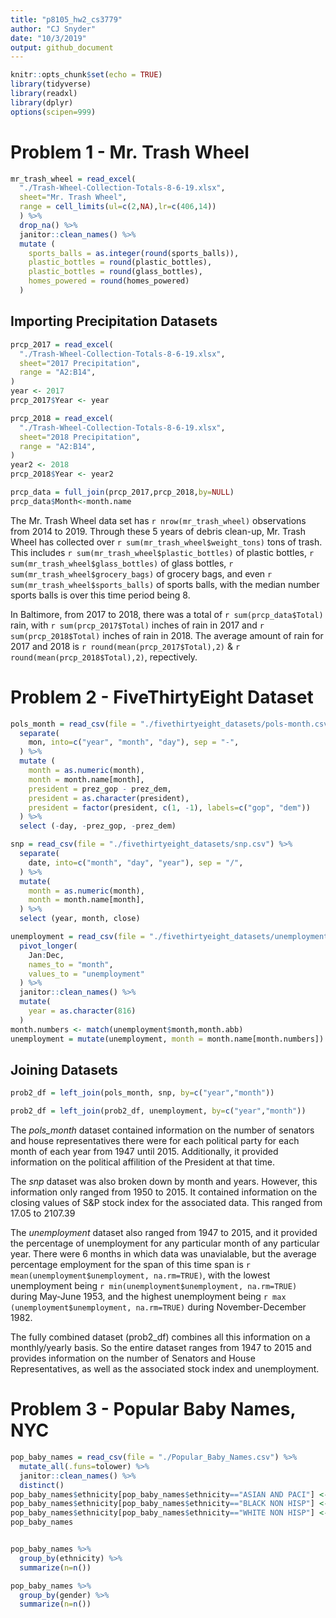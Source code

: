 ```yaml
---
title: "p8105_hw2_cs3779"
author: "CJ Snyder"
date: "10/3/2019"
output: github_document
---
```


```r
knitr::opts_chunk$set(echo = TRUE)
library(tidyverse)
library(readxl)
library(dplyr)
options(scipen=999)
```

# Problem 1 - Mr. Trash Wheel
```r
mr_trash_wheel = read_excel(
  "./Trash-Wheel-Collection-Totals-8-6-19.xlsx",
  sheet="Mr. Trash Wheel",
  range = cell_limits(ul=c(2,NA),lr=c(406,14))
  ) %>% 
  drop_na() %>% 
  janitor::clean_names() %>% 
  mutate (
    sports_balls = as.integer(round(sports_balls)),
    plastic_bottles = round(plastic_bottles),
    plastic_bottles = round(glass_bottles),
    homes_powered = round(homes_powered)
  )
```

## Importing Precipitation Datasets 
```r
prcp_2017 = read_excel(
  "./Trash-Wheel-Collection-Totals-8-6-19.xlsx",
  sheet="2017 Precipitation",
  range = "A2:B14",
) 
year <- 2017
prcp_2017$Year <- year

prcp_2018 = read_excel(
  "./Trash-Wheel-Collection-Totals-8-6-19.xlsx",
  sheet="2018 Precipitation",
  range = "A2:B14",
) 
year2 <- 2018
prcp_2018$Year <- year2

prcp_data = full_join(prcp_2017,prcp_2018,by=NULL)
prcp_data$Month<-month.name
```

The Mr. Trash Wheel data set has `r nrow(mr_trash_wheel)` observations from 2014 to 2019. Through these 5 years of debris clean-up, Mr. Trash Wheel has collected over `r sum(mr_trash_wheel$weight_tons)` tons of trash. This includes `r sum(mr_trash_wheel$plastic_bottles)` of plastic bottles, `r sum(mr_trash_wheel$glass_bottles)` of glass bottles, `r sum(mr_trash_wheel$grocery_bags)` of grocery bags, and even `r sum(mr_trash_wheel$sports_balls)` of sports balls, with the median number sports balls is over this time period being 8. 

In Baltimore, from 2017 to 2018, there was a total of `r sum(prcp_data$Total)` rain, with `r sum(prcp_2017$Total)` inches of rain in 2017 and `r sum(prcp_2018$Total)` inches of rain in 2018. The average amount of rain for 2017 and 2018 is `r round(mean(prcp_2017$Total),2)` & `r round(mean(prcp_2018$Total),2)`, repectively. 


# Problem 2 - FiveThirtyEight Dataset
```r
pols_month = read_csv(file = "./fivethirtyeight_datasets/pols-month.csv") %>% 
  separate(
    mon, into=c("year", "month", "day"), sep = "-",
  ) %>% 
  mutate (
    month = as.numeric(month),
    month = month.name[month],
    president = prez_gop - prez_dem,
    president = as.character(president),
    president = factor(president, c(1, -1), labels=c("gop", "dem"))
  ) %>% 
  select (-day, -prez_gop, -prez_dem)

snp = read_csv(file = "./fivethirtyeight_datasets/snp.csv") %>% 
  separate(
    date, into=c("month", "day", "year"), sep = "/",
  ) %>% 
  mutate(
    month = as.numeric(month),
    month = month.name[month],
  ) %>% 
  select (year, month, close) 

unemployment = read_csv(file = "./fivethirtyeight_datasets/unemployment.csv") %>% 
  pivot_longer(
    Jan:Dec,
    names_to = "month",
    values_to = "unemployment"
  ) %>% 
  janitor::clean_names() %>% 
  mutate(
    year = as.character(816)
  )
month.numbers <- match(unemployment$month,month.abb)
unemployment = mutate(unemployment, month = month.name[month.numbers])
```

## Joining Datasets
```r
prob2_df = left_join(pols_month, snp, by=c("year","month"))

prob2_df = left_join(prob2_df, unemployment, by=c("year","month"))
```

The _pols_month_ dataset contained information on the number of senators and house representatives there were for each political party for each month of each year from 1947 until 2015. Additionally, it provided information on the political affilition of the President at that time. 

The _snp_ dataset was also broken down by month and years. However, this information only ranged from 1950 to 2015. It contained information on the closing values of S&P stock index for the associated data. This ranged from 17.05 to 2107.39

The _unemployment_ dataset also ranged from 1947 to 2015, and it provided the percentage of unemployment for any particular month of any particular year. There were 6 months in which data was unavialable, but the average percentage employment for the span of this time span is `r  mean(unemployment$unemployment, na.rm=TRUE)`, with the lowest unemployment being `r min(unemployment$unemployment, na.rm=TRUE)` during May-June 1953, and the highest unemployment being `r max (unemployment$unemployment, na.rm=TRUE)` during November-December 1982.

The fully combined dataset (prob2_df) combines all this information on a monthly/yearly basis. So the entire dataset ranges from 1947 to 2015 and provides information on the number of Senators and House Representatives, as well as the associated stock index and unemployment.


# Problem 3 - Popular Baby Names, NYC
```r
pop_baby_names = read_csv(file = "./Popular_Baby_Names.csv") %>% 
  mutate_all(.funs=tolower) %>% 
  janitor::clean_names() %>% 
  distinct()
pop_baby_names$ethnicity[pop_baby_names$ethnicity=="ASIAN AND PACI"] <- "ASIAN AND PACIFIC ISLANDER" 
pop_baby_names$ethnicity[pop_baby_names$ethnicity=="BLACK NON HISP"] <- "BLACK NON HISPANIC"
pop_baby_names$ethnicity[pop_baby_names$ethnicity=="WHITE NON HISP"] <- "WHITE NON HISPANIC"
pop_baby_names 


pop_baby_names %>% 
  group_by(ethnicity) %>% 
  summarize(n=n())

pop_baby_names %>% 
  group_by(gender) %>% 
  summarize(n=n())
```





